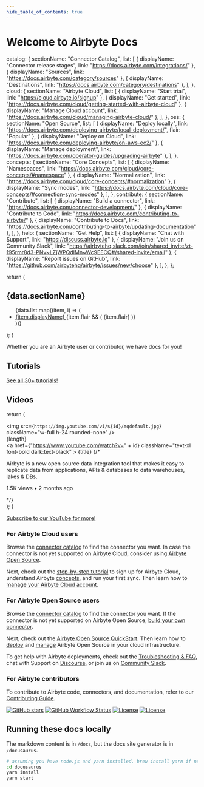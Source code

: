 ```yaml
--- 
hide_table_of_contents: true
---
```


# Welcome to Airbyte Docs

  catalog: {
    sectionName: "Connector Catalog",
    list: [
      { displayName: "Connector release stages", link: "https://docs.airbyte.com/integrations/" },
      { displayName: "Sources", link: "https://docs.airbyte.com/category/sources" },
      { displayName: "Destinations", link: "https://docs.airbyte.com/category/destinations" },
    ],
  },
  cloud: {
    sectionName: "Airbyte Cloud",
    list: [
      { displayName: "Start trial", link: "https://cloud.airbyte.io/signup" },
      { displayName: "Get started", link: "https://docs.airbyte.com/cloud/getting-started-with-airbyte-cloud" },
      { displayName: "Manage Cloud account", link: "https://docs.airbyte.com/cloud/managing-airbyte-cloud/" },
    ],
  },
  oss: {
    sectionName: "Open Source",
    list: [
      { displayName: "Deploy locally", link: "https://docs.airbyte.com/deploying-airbyte/local-deployment/", flair: "Popular" },
      { displayName: "Deploy on Cloud", link: "https://docs.airbyte.com/deploying-airbyte/on-aws-ec2/" },
      { displayName: "Manage deployment", link: "https://docs.airbyte.com/operator-guides/upgrading-airbyte" },
    ],
  },
  concepts: {
    sectionName: "Core Concepts",
    list: [
      { displayName: "Namespaces", link: "https://docs.airbyte.com/cloud/core-concepts/#namespace" },
      { displayName: "Normalization", link: "https://docs.airbyte.com/cloud/core-concepts/#normalization" },
      { displayName: "Sync modes", link: "https://docs.airbyte.com/cloud/core-concepts/#connection-sync-modes" },
    ],
  },
  contribute: {
    sectionName: "Contribute",
    list: [
      { displayName: "Build a connector", link: "https://docs.airbyte.com/connector-development/" },
      { displayName: "Contribute to Code", link: "https://docs.airbyte.com/contributing-to-airbyte/" },
      { displayName: "Contribute to Docs", link: "https://docs.airbyte.com/contributing-to-airbyte/updating-documentation" },
    ],
  },
  help: {
    sectionName: "Get Help",
    list: [
      { displayName: "Chat with Support", link: "https://discuss.airbyte.io" },
      { displayName: "Join us on Community Slack", link: "https://airbytehq.slack.com/join/shared_invite/zt-195rmr8d3-PNv~LZjWPQdIMn~Wc9EECQ#/shared-invite/email" },
      { displayName: "Report issues on GitHub", link: "https://github.com/airbytehq/airbyte/issues/new/choose" },
    ],
  },
};

  return (
    <div className="dark:bg-slate-50 dark:text-indigo-800 border border-solid border-indigo-600 rounded-xl p-8">
      <h2 className="text-2xl font-bold">{data.sectionName}</h2>
      <ul className="list-none pl-0">
        {data.list.map((item, i) => (
          <li key={i}>
            <a href={item.link} className="text-indigo-800">
              {item.displayName}
            </a>
            {item.flair && (
              <span className="bg-indigo-800 text-white rounded-full px-2 py-1 text-xs ml-2">
                {item.flair}
              </span>
            )}
          </li>
        ))}
      </ul>
    </div>
  );
}

Whether you are an Airbyte user or contributor, we have docs for you!

<div className="mb-8 max-w-lg">
  <Combobox />
</div>

<div className="grid grid-cols-2 md:grid-cols-3 gap-2 lg:gap-8 max-w-5xl">
  <Section data={items.catalog} />
  <Section data={items.cloud} />
  <Section data={items.oss} />
  <Section data={items.concepts} />
  <Section data={items.contribute} />
  <Section data={items.help} />
</div>

## Tutorials

<div className="grid grid-cols-2 md:grid-cols-3 gap-2 lg:gap-8  max-w-5xl">
  <Tutorials />
  <a className="text-xl" href="https://airbyte.com/tutorials">
    See all 30+ tutorials!
  </a>
</div>

## Videos

  return (
    <div className="flex flex-col dark:bg-white rounded-xl">
      <div className="relative">
        <img
          src={`https://img.youtube.com/vi/${id}/mqdefault.jpg`}
          className="w-full h-24 rounded-none"
        />
        <div className="absolute bottom-0 right-0 bg-indigo-600 text-white rounded-bl-xl px-2 py-1">
          {length}
        </div>
      </div>
      <div className="flex flex-col ml-4 py-4">
        <a
          href={"https://www.youtube.com/watch?v=" + id}
          className="text-xl font-bold dark:text-black"
        >
          {title}
        </a>
        {/* <p className="text-gray-500">Airbyte is a new open source data integration tool that makes it easy to replicate data from applications, APIs & databases to data warehouses, lakes & DBs.</p>
        <p className="text-gray-500">1.5K views • 2 months ago</p> */}
      </div>
    </div>
  );
}

<div className="grid grid-cols-2 md:grid-cols-3 gap-2 lg:gap-8 mb-8 max-w-5xl">
  <VideoCard
    id="aLUr8QNbQp4"
    title="Sync your data anywhere with Airbyte Cloud"
    length="3:14"
  />
  <VideoCard
    id="sKDviQrOAbU"
    title="How to replicate data from Salesforce to Snowflake"
    length="1:51"
  />
  <VideoCard
    id="kJ3hLoNfz_E"
    title="Build ETL Sources in Under 20 minutes"
    length="19:30"
  />
</div>
<a className="text-xl" href="https://youtube.com/airbytehq">
  Subscribe to our YouTube for more!
</a>

### For Airbyte Cloud users

Browse the [connector catalog](integrations) to find the connector you want. In case the connector is not yet supported on Airbyte Cloud, consider using [Airbyte Open Source](#for-airbyte-open-source-users).

Next, check out the [step-by-step tutorial](cloud/getting-started-with-airbyte-cloud) to sign up for Airbyte Cloud, understand Airbyte [concepts](cloud/core-concepts.md), and run your first sync. Then learn how to [manage your Airbyte Cloud account](cloud/managing-airbyte-cloud.md).

### For Airbyte Open Source users

Browse the [connector catalog](integrations) to find the connector you want. If the connector is not yet supported on Airbyte Open Source, [build your own connector](connector-development).

Next, check out the [Airbyte Open Source QuickStart](quickstart/deploy-airbyte.md). Then learn how to [deploy](deploying-airbyte/local-deployment) and [manage](operator-guides/upgrading-airbyte) Airbyte Open Source in your cloud infrastructure.

To get help with Airbyte deployments, check out the [Troubleshooting & FAQ](troubleshooting/README.md), chat with Support on [Discourse](https://discuss.airbyte.io/), or join us on [Community Slack](https://slack.airbyte.io/).

### For Airbyte contributors

To contribute to Airbyte code, connectors, and documentation, refer to our [Contributing Guide](contributing-to-airbyte).

[![GitHub stars](https://img.shields.io/github/stars/airbytehq/airbyte?style=social&label=Star&maxAge=2592000)](https://GitHub.com/airbytehq/airbyte/stargazers/) [![GitHub Workflow Status](https://img.shields.io/github/workflow/status/airbytehq/airbyte/Airbyte%20CI)](https://github.com/airbytehq/airbyte/actions/workflows/gradle.yml) [![License](https://img.shields.io/static/v1?label=license&message=MIT&color=brightgreen)](https://github.com/airbytehq/airbyte/tree/a9b1c6c0420550ad5069aca66c295223e0d05e27/LICENSE/README.md) [![License](https://img.shields.io/static/v1?label=license&message=ELv2&color=brightgreen)](https://github.com/airbytehq/airbyte/tree/a9b1c6c0420550ad5069aca66c295223e0d05e27/LICENSE/README.md)

## Running these docs locally

The markdown content is in `/docs`, but the docs site generator is in `/docusaurus`.

```bash
# assuming you have node.js and yarn installed. brew install yarn if need to
cd docusaurus
yarn install
yarn start
```
